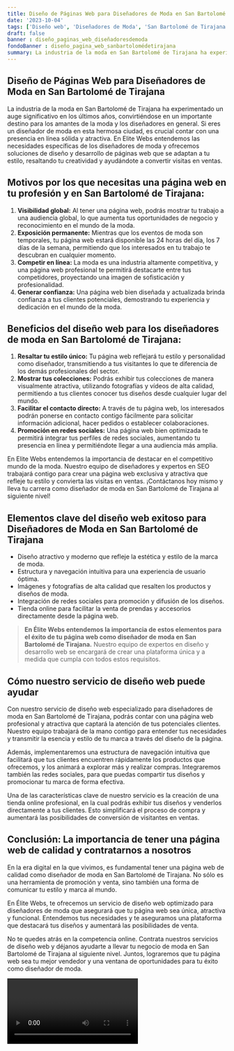```yaml
---
title: Diseño de Páginas Web para Diseñadores de Moda en San Bartolomé de Tirajana
date: '2023-10-04'
tags: ['Diseño web', 'Diseñadores de Moda', 'San Bartolomé de Tirajana']
draft: false
banner : diseño_paginas_web_diseñadoresdemoda
fondoBanner : diseño_pagina_web_sanbartolomédetirajana
summary: La industria de la moda en San Bartolomé de Tirajana ha experimentado un auge significativo en los últimos años, convirtiéndose en un importante destino para los amantes de la moda y los diseñadores en general. Si eres un diseñador de moda en esta hermosa ciudad, es crucial contar con una presencia en línea sólida y atractiva. En Elite Webs entendemos las necesidades específicas de los diseñadores de moda y ofrecemos soluciones de diseño y desarrollo de páginas web que se adaptan a tu estilo, resaltando tu creatividad y ayudándote a convertir visitas en ventas.
---
```


## Diseño de Páginas Web para Diseñadores de Moda en San Bartolomé de Tirajana

La industria de la moda en San Bartolomé de Tirajana ha experimentado un auge significativo en los últimos años, convirtiéndose en un importante destino para los amantes de la moda y los diseñadores en general. Si eres un diseñador de moda en esta hermosa ciudad, es crucial contar con una presencia en línea sólida y atractiva. En Elite Webs entendemos las necesidades específicas de los diseñadores de moda y ofrecemos soluciones de diseño y desarrollo de páginas web que se adaptan a tu estilo, resaltando tu creatividad y ayudándote a convertir visitas en ventas.

## Motivos por los que necesitas una página web en tu profesión y en San Bartolomé de Tirajana:
1. **Visibilidad global:** Al tener una página web, podrás mostrar tu trabajo a una audiencia global, lo que aumenta tus oportunidades de negocio y reconocimiento en el mundo de la moda.
2. **Exposición permanente:** Mientras que los eventos de moda son temporales, tu página web estará disponible las 24 horas del día, los 7 días de la semana, permitiendo que los interesados en tu trabajo te descubran en cualquier momento.
3. **Competir en línea:** La moda es una industria altamente competitiva, y una página web profesional te permitirá destacarte entre tus competidores, proyectando una imagen de sofisticación y profesionalidad.
4. **Generar confianza:** Una página web bien diseñada y actualizada brinda confianza a tus clientes potenciales, demostrando tu experiencia y dedicación en el mundo de la moda.

## Beneficios del diseño web para los diseñadores de moda en San Bartolomé de Tirajana:
1. **Resaltar tu estilo único:** Tu página web reflejará tu estilo y personalidad como diseñador, transmitiendo a tus visitantes lo que te diferencia de los demás profesionales del sector.
2. **Mostrar tus colecciones:** Podrás exhibir tus colecciones de manera visualmente atractiva, utilizando fotografías y vídeos de alta calidad, permitiendo a tus clientes conocer tus diseños desde cualquier lugar del mundo.
3. **Facilitar el contacto directo:** A través de tu página web, los interesados podrán ponerse en contacto contigo fácilmente para solicitar información adicional, hacer pedidos o establecer colaboraciones.
4. **Promoción en redes sociales:** Una página web bien optimizada te permitirá integrar tus perfiles de redes sociales, aumentando tu presencia en línea y permitiéndote llegar a una audiencia más amplia.

En Elite Webs entendemos la importancia de destacar en el competitivo mundo de la moda. Nuestro equipo de diseñadores y expertos en SEO trabajará contigo para crear una página web exclusiva y atractiva que refleje tu estilo y convierta las visitas en ventas. ¡Contáctanos hoy mismo y lleva tu carrera como diseñador de moda en San Bartolomé de Tirajana al siguiente nivel!

<GifSeo />

<Cta />

## Elementos clave del diseño web exitoso para Diseñadores de Moda en San Bartolomé de Tirajana
- Diseño atractivo y moderno que refleje la estética y estilo de la marca de moda.
- Estructura y navegación intuitiva para una experiencia de usuario óptima.
- Imágenes y fotografías de alta calidad que resalten los productos y diseños de moda.
- Integración de redes sociales para promoción y difusión de los diseños.
- Tienda online para facilitar la venta de prendas y accesorios directamente desde la página web.

> **En Élite Webs entendemos la importancia de estos elementos para el éxito de tu página web como diseñador de moda en San Bartolomé de Tirajana.** Nuestro equipo de expertos en diseño y desarrollo web se encargará de crear una plataforma única y a medida que cumpla con todos estos requisitos.

## Cómo nuestro servicio de diseño web puede ayudar
Con nuestro servicio de diseño web especializado para diseñadores de moda en San Bartolomé de Tirajana, podrás contar con una página web profesional y atractiva que captará la atención de tus potenciales clientes. Nuestro equipo trabajará de la mano contigo para entender tus necesidades y transmitir la esencia y estilo de tu marca a través del diseño de la página.

Además, implementaremos una estructura de navegación intuitiva que facilitará que tus clientes encuentren rápidamente los productos que ofrecemos, y los animará a explorar más y realizar compras. Integraremos también las redes sociales, para que puedas compartir tus diseños y promocionar tu marca de forma efectiva.

Una de las características clave de nuestro servicio es la creación de una tienda online profesional, en la cual podrás exhibir tus diseños y venderlos directamente a tus clientes. Esto simplificará el proceso de compra y aumentará las posibilidades de conversión de visitantes en ventas.

## Conclusión: La importancia de tener una página web de calidad y contratarnos a nosotros
En la era digital en la que vivimos, es fundamental tener una página web de calidad como diseñador de moda en San Bartolomé de Tirajana. No sólo es una herramienta de promoción y venta, sino también una forma de comunicar tu estilo y marca al mundo.

En Élite Webs, te ofrecemos un servicio de diseño web optimizado para diseñadores de moda que asegurará que tu página web sea única, atractiva y funcional. Entendemos tus necesidades y te aseguramos una plataforma que destacará tus diseños y aumentará las posibilidades de venta.

No te quedes atrás en la competencia online. Contrata nuestros servicios de diseño web y déjanos ayudarte a llevar tu negocio de moda en San Bartolomé de Tirajana al siguiente nivel. Juntos, lograremos que tu página web sea tu mejor vendedor y una ventana de oportunidades para tu éxito como diseñador de moda.

<Video />

<CtaBot job='Diseñadores de Moda' city='San Bartolomé de Tirajana'/>

<Gmaps query='San Bartolomé de Tirajana+españa+maps' />